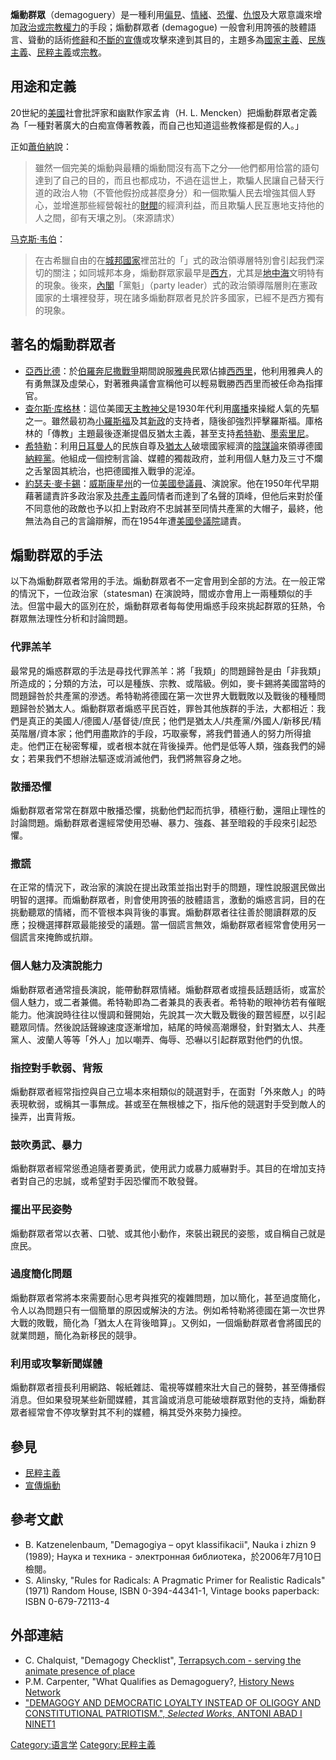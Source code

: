 '''煽動群眾'''（demagoguery）是一種利用[[偏見|偏見]]、[[情緒|情緒]]、[[恐懼|恐懼]]、[[仇恨|仇恨]]及大眾意識來增加[[政治權力|政治或宗教權力]]的手段；煽動群眾者 (demagogue) 一般會利用誇張的肢體語言、聳動的話術[[修辭|修辭]]和[[政治宣傳|不斷的宣傳]]或攻擊來達到其目的，主題多為[[國家主義|國家主義]]、[[民族主義|民族主義]]、[[民粹主義|民粹主義]]或[[宗教|宗教]]。

== 用途和定義 ==
20世紀的[[美國|美國]]社會批評家和幽默作家孟肯（H. L. Mencken）把煽動群眾者定義為「一種對著廣大的白痴宣傳著教義，而自己也知道這些教條都是假的人。」

正如[[蕭伯納|蕭伯納]]說：
<blockquote>雖然一個完美的煽動與最糟的煽動間沒有高下之分──他們都用恰當的語句達到了自己的目的，而且也都成功，不過在這世上，欺騙人民讓自己替天行道的政治人物（不管他假扮成甚麼身分）和一個欺騙人民去增強其個人野心，並增進那些經營報社的[[財閥|財閥]]的經濟利益，而且欺騙人民互惠地支持他的人之間，卻有天壤之別。（來源請求）</blockquote>

[[马克斯·韦伯|马克斯·韦伯]]：
<blockquote>在古希臘自由的在[[城邦|城邦國家]]裡茁壯的「{{le|煽動群眾者|demagogue}}」式的政治領導層特別會引起我們深切的關注；如同城邦本身，煽動群眾家最早是[[西方世界|西方]]，尤其是[[地中海|地中海]]文明特有的現象。後來，[[內閣制|內閣]]「黨魁」（party leader）式的政治領導階層則在憲政國家的土壤裡發芽，現在諸多煽動群眾者見於許多國家，已經不是西方獨有的現象。</blockquote>

== 著名的煽動群眾者 ==
* [[阿爾西比亞德斯|亞西比德]]：於[[伯羅奔尼撒戰爭|伯羅奔尼撒戰爭]]期間說服[[雅典|雅典]]民眾佔據[[西西里|西西里]]，他利用雅典人的有勇無謀及虛榮心，對著雅典議會宣稱他可以輕易戰勝西西里而被任命為指揮官。
* [[查尔斯·库格林|查尔斯·库格林]]：這位美國[[天主教|天主教]][[神父|神父]]是1930年代利用[[廣播|廣播]]來操縱人氣的先驅之一。雖然最初為[[小羅斯福|小羅斯福]]及其[[羅斯福新政|新政]]的支持者，隨後卻強烈抨擊羅斯福。庫格林的「傳教」主題最後逐漸提倡反猶太主義，甚至支持[[希特勒|希特勒]]、[[墨索里尼|墨索里尼]]。
* [[希特勒|希特勒]]：利用[[日耳曼人|日耳曼人]]的民族自尊及[[猶太人|猶太人]]破壞國家經濟的[[陰謀論|陰謀論]]來領導德國[[納粹黨|納粹黨]]。他組成一個控制言論、媒體的獨裁政府，並利用個人魅力及三寸不爛之舌鞏固其統治，也把德國推入戰爭的泥淖。
* [[約瑟夫·麥卡錫|約瑟夫·麥卡錫]]：[[威斯康星州|威斯康星州]]的一位[[美國參議員|美國參議員]]、演說家。他在1950年代早期藉著譴責許多政治家及[[共產主義|共產主義]]同情者而達到了名聲的頂峰，但他后来對於僅不同意他的政敵也予以扣上對政府不忠誠甚至同情共產黨的大帽子，最終，他無法為自己的言論辯解，而在1954年遭[[美國參議院|美國參議院]]譴責。

== 煽動群眾的手法 ==
以下為煽動群眾者常用的手法。煽動群眾者不一定會用到全部的方法。在一般正常的情況下，一位政治家（statesman) 在演說時，間或亦會用上一兩種類似的手法。但當中最大的區別在於，煽動群眾者每每使用煽惑手段來挑起群眾的狂熱，令群眾無法理性分析和討論問題。

=== 代罪羔羊 ===
最常見的煽惑群眾的手法是尋找代罪羔羊：將「我類」的問題歸咎是由「非我類」所造成的；分類的方法，可以是種族、宗教、或階級。例如，麥卡錫將美國當時的問題歸咎於共產黨的滲透。希特勒將德國在第一次世界大戰戰敗以及戰後的種種問題歸咎於猶太人。煽動群眾者煽惑平民百姓，罪咎其他族群的手法，大都相近：我們是真正的美國人/德國人/基督徒/庶民；他們是猶太人/共產黨/外國人/新移民/精英階層/資本家；他們用盡欺詐的手段，巧取豪奪，將我們普通人的努力所得搶走。他們正在秘密奪權，或者根本就在背後操弄。他們是低等人類，強姦我們的婦女；若果我們不想辦法驅逐或消滅他們，我們將無容身之地。

=== 散播恐懼 ===
煽動群眾者常常在群眾中散播恐懼，挑動他們起而抗爭，積極行動，還阻止理性的討論問題。煽動群眾者還經常使用恐嚇、暴力、強姦、甚至暗殺的手段來引起恐懼。

=== 撒謊 ===
在正常的情況下，政治家的演說在提出政策並指出對手的問題，理性說服選民做出明智的選擇。而煽動群眾者，則會使用誇張的肢體語言，激動的煽惑言詞，目的在挑動聽眾的情緒，而不管根本與背後的事實。煽動群眾者往往善於閱讀群眾的反應；投機選擇群眾最能接受的議題。當一個謊言無效，煽動群眾者經常會使用另一個謊言來掩飾或抗辯。

=== 個人魅力及演說能力 ===
煽動群眾者通常擅長演說，能帶動群眾情緒。煽動群眾者或擅長話題話術，或富於個人魅力，或二者兼備。希特勒即為二者兼具的表表者。希特勒的眼神彷若有催眠能力。他演說時往往以慢調和聲開始，先說其一次大戰及戰後的艱苦經歷，以引起 聽眾同情。然後說話聲線速度逐漸增加，結尾的時候高潮爆發，針對猶太人、共產黨人、波蘭人等等「外人」加以嘲弄、侮辱、恐嚇以引起群眾對他們的仇恨。

=== 指控對手軟弱、背叛 ===
煽動群眾者經常指控與自己立場本來相類似的競選對手，在面對「外來敵人」的時表現軟弱，或稱其一事無成。甚或至在無根㯫之下，指斥他的競選對手受到敵人的操弄，出賣背叛。

=== 鼓吹勇武、暴力 === 
煽動群眾者經常慫恿追隨者要勇武，使用武力或暴力威嚇對手。其目的在增加支持者對自己的忠誠，或希望對手因恐懼而不敢發聲。

=== 擺出平民姿勢 ===
煽動群眾者常以衣著、口號、或其他小動作，來裝出親民的姿態，或自稱自己就是庶民。

=== 過度簡化問題 ===
煽動群眾者常將本來需要耐心思考與推究的複雜問題，加以簡化，甚至過度簡化，令人以為問題只有一個簡單的原因或解決的方法。例如希特勒將德國在第一次世界大戰的敗戰，簡化為「猶太人在背後暗算」。又例如，一個煽動群眾者會將國民的就業問題，簡化為新移民的競爭。

=== 利用或攻擊新聞媒體 ===
煽動群眾者擅長利用網路、報紙雜誌、電視等媒體來壯大自己的聲勢，甚至傳播假消息。但如果發現某些新聞媒體，其言論或消息可能破壞群眾對他的支持，煽動群眾者經常會不停攻擊對其不利的媒體，稱其受外來勢力操控。

== 參見 ==
* [[民粹主義|民粹主義]]
* [[中共中央宣传部|宣傳煽動]]


== 參考文獻 ==
* B. Katzenelenbaum, "Demagogiya – opyt klassifikacii", Nauka i zhizn 9 (1989); Наука и техника - электронная библиотека，於2006年7月10日檢閱。
* S. Alinsky, "Rules for Radicals: A Pragmatic Primer for Realistic Radicals" (1971) Random House, ISBN 0-394-44341-1, Vintage books paperback: ISBN 0-679-72113-4

== 外部連結 ==
* C. Chalquist, "Demagogy Checklist", [https://web.archive.org/web/20110716211415/http://www.terrapsych.com/demagogy.html Terrapsych.com - serving the animate presence of place]
* P.M. Carpenter, "What Qualifies as Demagoguery?, [http://hnn.us/articles/7603.html History News Network] {{Wayback|url=http://hnn.us/articles/7603.html |date=20130725015101 }}
* [http://works.bepress.com/cgi/viewcontent.cgi?article=1002&context=antoni_abad_i_ninet "DEMAGOGY AND DEMOCRATIC LOYALTY INSTEAD OF OLIGOGY AND CONSTITUTIONAL PATRIOTISM.", ''Selected Works'', ANTONI ABAD I NINET1] {{Wayback|url=http://works.bepress.com/cgi/viewcontent.cgi?article=1002&context=antoni_abad_i_ninet |date=20120308164359 }}

{{Wiktionary}}
{{DEFAULTSORT:煽動}}
{{Authority control}}
[[Category:语言学|Category:语言学]]
[[Category:民粹主義|Category:民粹主義]]